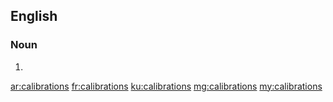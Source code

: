 ==English==

===Noun===
{{head|en}}

# {{plural of|calibration}}

[[ar:calibrations]]
[[fr:calibrations]]
[[ku:calibrations]]
[[mg:calibrations]]
[[my:calibrations]]
